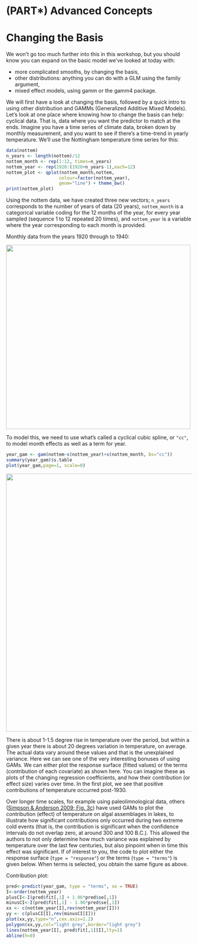 # (PART\*) Advanced Concepts {-}

# Changing the Basis

We won't go too much further into this in this workshop, but you should
know you can expand on the basic model we've looked at today with:

-   more complicated smooths, by changing the basis,
-   other distributions: anything you can do with a GLM using the family
    argument,
-   mixed effect models, using gamm or the gamm4 package.

We will first have a look at changing the basis, followed by a quick
intro to using other distribution and GAMMs (Generalized Additive Mixed
Models). Let's look at one place where knowing how to change the basis
can help: cyclical data. That is, data where you want the predictor to
match at the ends. Imagine you have a time series of climate data,
broken down by monthly measurement, and you want to see if there's a
time-trend in yearly temperature. We'll use the Nottingham temperature
time series for this:

```r
data(nottem)
n_years <- length(nottem)/12
nottem_month <- rep(1:12, times=n_years)
nottem_year <- rep(1920:(1920+n_years-1),each=12)
nottem_plot <- qplot(nottem_month,nottem, 
                    colour=factor(nottem_year), 
                    geom="line") + theme_bw()
print(nottem_plot)
```

Using the nottem data, we have created three new vectors; `n_years`
corresponds to the number of years of data (20 years), `nottem_month` is
a categorical variable coding for the 12 months of the year, for every
year sampled (sequence 1 to 12 repeated 20 times), and `nottem_year` is
a variable where the year corresponding to each month is provided.

Monthly data from the years 1920 through to 1940:

![](images//graphic4.1.jpg){width="500"}

To model this, we need to use what's called a cyclical cubic spline, or
`"cc"`, to model month effects as well as a term for year.

```r
year_gam <- gam(nottem~s(nottem_year)+s(nottem_month, bs="cc"))
summary(year_gam)$s.table
plot(year_gam,page=1, scale=0)
```

![](images//graphic4.2.jpg){width="700"}

There is about 1-1.5 degree rise in temperature over the period, but
within a given year there is about 20 degrees variation in temperature,
on average. The actual data vary around these values and that is the
unexplained variance. Here we can see one of the very interesting
bonuses of using GAMs. We can either plot the response surface (fitted
values) or the terms (contribution of each covariate) as shown here. You
can imagine these as plots of the changing regression coefficients, and
how their contribution (or effect size) varies over time. In the first
plot, we see that positive contributions of temperature occurred
post-1930.

Over longer time scales, for example using paleolimnological data,
others ([Simpson & Anderson 2009; Fig.
3c](http://www.aslo.info/lo/toc/vol_54/issue_6_part_2/2529.pdf)) have
used GAMs to plot the contribution (effect) of temperature on algal
assemblages in lakes, to illustrate how significant contributions only
occurred during two extreme cold events (that is, the contribution is
significant when the confidence intervals do not overlap zero, at around
300 and 100 B.C.). This allowed the authors to not only determine how
much variance was explained by temperature over the last few centuries,
but also pinpoint when in time this effect was significant. If of
interest to you, the code to plot either the response surface
(`type = "response"`) or the terms (`type = "terms"`) is given below.
When terms is selected, you obtain the same figure as above.

Contribution plot:
```r
pred<-predict(year_gam, type = "terms", se = TRUE)
I<-order(nottem_year)
plusCI<-I(pred$fit[,1] + 1.96*pred$se[,1])
minusCI<-I(pred$fit[,1] - 1.96*pred$se[,1])
xx <- c(nottem_year[I],rev(nottem_year[I]))
yy <- c(plusCI[I],rev(minusCI[I]))
plot(xx,yy,type="n",cex.axis=1.2)
polygon(xx,yy,col="light grey",border="light grey")
lines(nottem_year[I], pred$fit[,1][I],lty=1)
abline(h=0)
```
